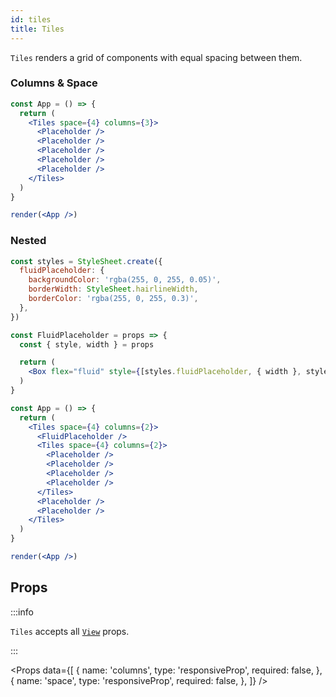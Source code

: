 ```yaml
---
id: tiles
title: Tiles
---
```



`Tiles` renders a grid of components with equal spacing between them.

### Columns & Space

```jsx live
const App = () => {
  return (
    <Tiles space={4} columns={3}>
      <Placeholder />
      <Placeholder />
      <Placeholder />
      <Placeholder />
      <Placeholder />
    </Tiles>
  )
}

render(<App />)
```

### Nested

```jsx live
const styles = StyleSheet.create({
  fluidPlaceholder: {
    backgroundColor: 'rgba(255, 0, 255, 0.05)',
    borderWidth: StyleSheet.hairlineWidth,
    borderColor: 'rgba(255, 0, 255, 0.3)',
  },
})

const FluidPlaceholder = props => {
  const { style, width } = props

  return (
    <Box flex="fluid" style={[styles.fluidPlaceholder, { width }, style]} />
  )
}

const App = () => {
  return (
    <Tiles space={4} columns={2}>
      <FluidPlaceholder />
      <Tiles space={4} columns={2}>
        <Placeholder />
        <Placeholder />
        <Placeholder />
        <Placeholder />
      </Tiles>
      <Placeholder />
      <Placeholder />
    </Tiles>
  )
}

render(<App />)
```

## Props

:::info

`Tiles` accepts all [`View`](https://reactnative.dev/docs/view) props.

:::

<Props
  data={[
    {
      name: 'columns',
      type: 'responsiveProp<int>',
      required: false,
    },
    {
      name: 'space',
      type: 'responsiveProp<float>',
      required: false,
    },
  ]} />

<BoxProps />
